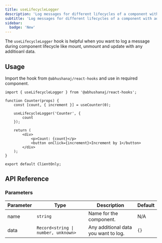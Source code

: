```yaml
---
title: useLifecycleLogger
description: 'Log messages for different lifecycles of a component with additional data.'
subtitle: 'Log messages for different lifecycles of a component with additional data.'
sidebar:
  badge: 'New'
---
```



The `useLifecycleLogger` hook is helpful when you want to log a message during component lifecycle like mount, unmount and update with any additioanl data.

<DemoWrapper title="useLifecycleLogger">
	<Example client:load />
</DemoWrapper>

## Usage

Import the hook from `@abhushanaj/react-hooks` and use in required component.

```tsx title="./src/useLifecycleLogger.tsx" ins={6-8}
import { useLifecycleLogger } from '@abhushanaj/react-hooks';

function Counter(props) {
	const [count, { increment }] = useCounter(0);

	useLifecycleLogger('Counter', {
		count
	});

	return (
		<div>
			<p>Count: {count}</p>
			<button onClick={increment}>Increment by 1</button>
		</div>
	);
}

export default ClientOnly;
```

## API Reference

### Parameters

| Parameter | Type                                | Description                          | Default |
| --------- | ----------------------------------- | ------------------------------------ | ------- |
| name      | `string`                            | Name for the component.              | N/A     |
| data      | `Record<string \| number, unknown>` | Any additional data you want to log. | `{}`    |
